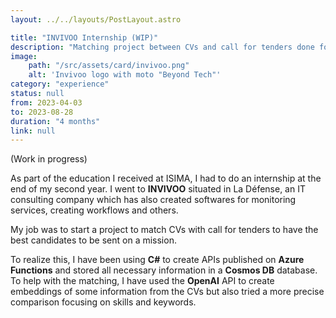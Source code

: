 ```yaml
---
layout: ../../layouts/PostLayout.astro

title: "INVIVOO Internship (WIP)"
description: "Matching project between CVs and call for tenders done for and at the company INVIVOO."
image:
    path: "/src/assets/card/invivoo.png"
    alt: 'Invivoo logo with moto "Beyond Tech"'
category: "experience"
status: null
from: 2023-04-03
to: 2023-08-28
duration: "4 months"
link: null
---
```


(Work in progress)

As part of the education I received at ISIMA, I had to do an internship at the end of my second year. I went to **INVIVOO** situated in La Défense, an IT consulting company which has also created softwares for monitoring services, creating workflows and others.

My job was to start a project to match CVs with call for tenders to have the best candidates to be sent on a mission.

To realize this, I have been using **C#** to create APIs published on **Azure Functions** and stored all necessary information in a **Cosmos DB** database. To help with the matching, I have used the **OpenAI** API to create embeddings of some information from the CVs but also tried a more precise comparison focusing on skills and keywords.
